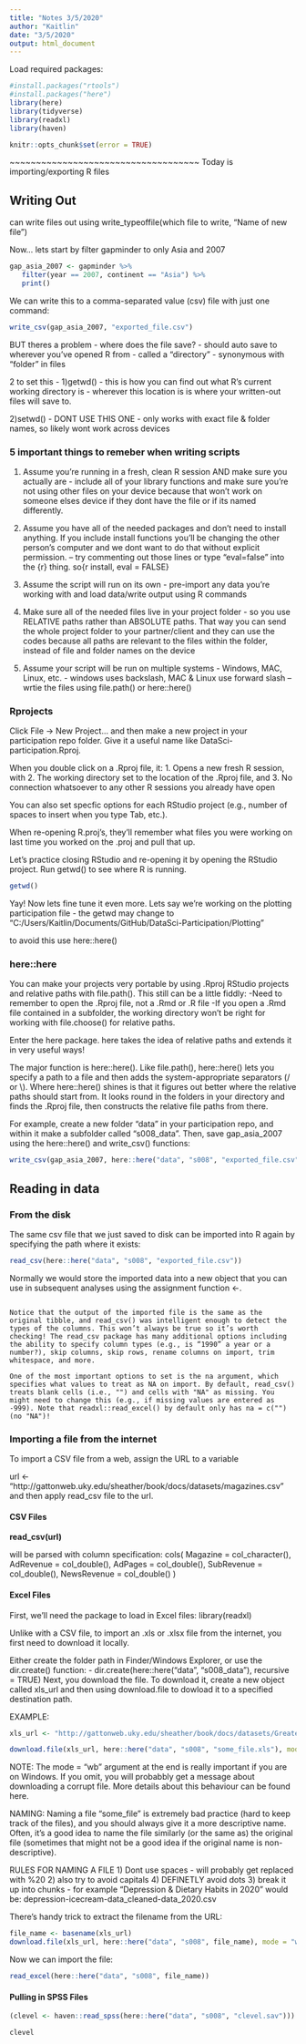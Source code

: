 ```yaml
---
title: "Notes 3/5/2020"
author: "Kaitlin"
date: "3/5/2020"
output: html_document
---
```


Load required packages:

```r
#install.packages("rtools")
#install.packages("here")
library(here)
library(tidyverse)
library(readxl) 
library(haven)
```

<!-- The following chunk allows errors when knitting -->

```r
knitr::opts_chunk$set(error = TRUE)
```

~~~~~~~~~~~~~~~~~~~~~~~~~~~~~~~~~~~~
Today is importing/exporting R files

## Writing Out
can write files out using 
write_typeoffile(which file to write, "Name of new file")

Now... lets start by filter gapminder to only Asia and 2007

```r
gap_asia_2007 <- gapminder %>%
   filter(year == 2007, continent == "Asia") %>% 
   print()
```


We can write this to a comma-separated value (csv) file with just one command:
```r
write_csv(gap_asia_2007, "exported_file.csv")
```

BUT theres a problem - where does the file save?
- should auto save to wherever you've opened R from
- called a "directory" - synonymous with "folder" in files 

2 to set this - 
1)getwd() - this is how you can find out what R's current working directory is - wherever this location is is where your written-out files will save to.

2)setwd() - DONT USE THIS ONE - only works with exact file & folder names, so likely wont work across devices

### 5 important things to remeber when writing scripts
1) Assume you're running in a fresh, clean R session AND make sure you actually are - include all of your library functions and make sure you're not using other files on your device because that won't work on someone elses device if they dont have the file or if its named differently.

2) Assume you have all of the needed packages and don't need to install anything. If you include install functions you'll be changing the other person's computer and we dont want to do that without explicit permission. -- try commenting out those lines or type "eval=false" into the {r} thing. so{r install, eval = FALSE}

3) Assume the script will run on its own - pre-import any data you're working with and load data/write output using R commands

4) Make sure all of the needed files live in your project folder - so you use RELATIVE paths rather than ABSOLUTE paths. That way you can send the whole project folder to your partner/client and they can use the codes because all paths are relevant to the files within the folder, instead of file and folder names on the device

5) Assume your script will be run on multiple systems - Windows, MAC, Linux, etc. - windows uses backslash, MAC & Linux use forward slash -- wrtie the files using file.path() or here::here()

### Rprojects
Click File → New Project… and then make a new project in your participation repo folder. Give it a useful name like DataSci-participation.Rproj.

When you double click on a .Rproj file, it: 1. Opens a new fresh R session, with 2. The working directory set to the location of the .Rproj file, and 3. No connection whatsoever to any other R sessions you already have open

You can also set specfic options for each RStudio project (e.g., number of spaces to insert when you type Tab, etc.).

When re-opening R.proj's, they'll remember what files you were working on last time you worked on the .proj and pull that up.

Let’s practice closing RStudio and re-opening it by opening the RStudio project. Run getwd() to see where R is running.

```r
getwd()
```

Yay! Now lets fine tune it even more. Lets say we're working on the plotting participation file - the getwd may change to "C:/Users/Kaitlin/Documents/GitHub/DataSci-Participation/Plotting"

to avoid this use here::here()

### here::here

You can make your projects very portable by using .Rproj RStudio projects and relative paths with file.path(). This still can be a little fiddly:
-Need to remember to open the .Rproj file, not a .Rmd or .R file
-If you open a .Rmd file contained in a subfolder, the working directory won’t be right for working with file.choose() for relative paths.

Enter the here package. here takes the idea of relative paths and extends it in very useful ways!

The major function is here::here(). Like file.path(), here::here() lets you specify a path to a file and then adds the system-appropriate separators (/ or \\). Where here::here() shines is that it figures out better where the relative paths should start from. It looks round in the folders in your directory and finds the .Rproj file, then constructs the relative file paths from there.

For example, create a new folder “data” in your participation repo, and within it make a subfolder called “s008_data”. Then, save gap_asia_2007 using the here::here() and write_csv() functions:

```r
write_csv(gap_asia_2007, here::here("data", "s008", "exported_file.csv"))
```


## Reading in data

### From the disk

The same csv file that we just saved to disk can be imported into R again by specifying the path where it exists:

```r
read_csv(here::here("data", "s008", "exported_file.csv"))
```

Normally we would store the imported data into a new object that you can use in subsequent analyses using the assignment function <-.

~~~

Notice that the output of the imported file is the same as the original tibble, and read_csv() was intelligent enough to detect the types of the columns. This won’t always be true so it’s worth checking! The read_csv package has many additional options including the ability to specify column types (e.g., is “1990” a year or a number?), skip columns, skip rows, rename columns on import, trim whitespace, and more.

One of the most important options to set is the na argument, which specifies what values to treat as NA on import. By default, read_csv() treats blank cells (i.e., "") and cells with "NA" as missing. You might need to change this (e.g., if missing values are entered as -999). Note that readxl::read_excel() by default only has na = c("") (no "NA")!

~~~

### Importing a file from the internet
To import a CSV file from a web, assign the URL to a variable

url <- "http://gattonweb.uky.edu/sheather/book/docs/datasets/magazines.csv"
and then apply read_csv file to the url.

#### CSV Files

**read_csv(url)**

will be parsed with column specification:
 cols(
   Magazine = col_character(),
   AdRevenue = col_double(),
   AdPages = col_double(),
   SubRevenue = col_double(),
   NewsRevenue = col_double()
 )
 
 
#### Excel Files
First, we’ll need the package to load in Excel files:
library(readxl) 

Unlike with a CSV file, to import an .xls or .xlsx file from the internet, you first need to download it locally.

Either create the folder path in Finder/Windows Explorer, or use the dir.create() function:
- dir.create(here::here("data", "s008_data"), recursive = TRUE)
  Next, you download the file. To download it, create a new object called
  xls_url and then using download.file to dowload it to a specified
  destination path.

EXAMPLE: 

```r
xls_url <- "http://gattonweb.uky.edu/sheather/book/docs/datasets/GreatestGivers.xls"
```

```r
download.file(xls_url, here::here("data", "s008", "some_file.xls"), mode = "wb")
```
NOTE: The mode = "wb" argument at the end is really important if you are on Windows. If you omit, you will probabbly get a message about downloading a corrupt file. More details about this behaviour can be found here.

NAMING: Naming a file “some_file” is extremely bad practice (hard to keep track of the files), and you should always give it a more descriptive name. Often, it’s a good idea to name the file similarly (or the same as) the original file (sometimes that might not be a good idea if the original name is non-descriptive).


RULES FOR NAMING A FILE
1) Dont use spaces - will probably get replaced with %20 
2) also try to avoid capitals
4) DEFINETLY avoid dots
3) break it up into chunks - for example "Depression & Dietary Habits in 2020"
would be: depression-icecream-data_cleaned-data_2020.csv

There’s handy trick to extract the filename from the URL:
```r
file_name <- basename(xls_url)
download.file(xls_url, here::here("data", "s008", file_name), mode = "wb")
```
Now we can import the file:
```r
read_excel(here::here("data", "s008", file_name))
```


#### Pulling in SPSS Files

```r
(clevel <- haven::read_spss(here::here("data", "s008", "clevel.sav")))
```
 
 
```r
clevel
```

